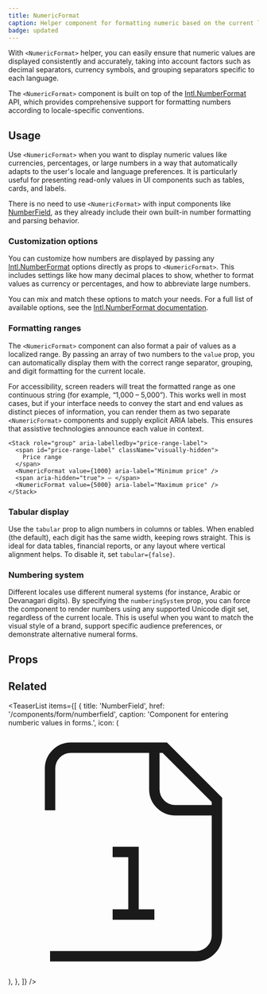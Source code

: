 ```yaml
---
title: NumericFormat
caption: Helper component for formatting numeric based on the current language and locale-specific conventions.
badge: updated
---
```


With `<NumericFormat>` helper, you can easily ensure that numeric values are displayed consistently and accurately, taking into account factors such as decimal separators, currency symbols, and grouping separators specific to each language.

The `<NumericFormat>` component is built on top of the [Intl.NumberFormat](https://developer.mozilla.org/en-US/docs/Web/JavaScript/Reference/Global_Objects/Intl/NumberFormat) API, which provides comprehensive support for formatting numbers according to locale-specific conventions.

## Usage

Use `<NumericFormat>` when you want to display numeric values like currencies, percentages, or large numbers in a way that automatically adapts to the user's locale and language preferences. It is particularly useful for presenting read-only values in UI components such as tables, cards, and labels.

There is no need to use `<NumericFormat>` with input components like [NumberField](/components/form/number-field), as they already include their own built-in number formatting and parsing behavior.

### Customization options

You can customize how numbers are displayed by passing any [Intl.NumberFormat](https://developer.mozilla.org/en-US/docs/Web/JavaScript/Reference/Global_Objects/Intl/NumberFormat) options directly as props to `<NumericFormat>`. This includes settings like how many decimal places to show, whether to format values as currency or percentages, and how to abbreviate large numbers.

You can mix and match these options to match your needs. For a full list of available options, see the [Intl.NumberFormat documentation](https://developer.mozilla.org/en-US/docs/Web/JavaScript/Reference/Global_Objects/Intl/NumberFormat).

<ComponentDemo file="./numericformat-common-format.demo.tsx" />

### Formatting ranges

The `<NumericFormat>` component can also format a pair of values as a localized range. By passing an array of two numbers to the `value` prop, you can automatically display them with the correct range separator, grouping, and digit formatting for the current locale.

<ComponentDemo file="./numericformat-range-format.demo.tsx" />

For accessibility, screen readers will treat the formatted range as one continuous string (for example, “1,000 – 5,000”). This works well in most cases, but if your interface needs to convey the start and end values as distinct pieces of information, you can render them as two separate `<NumericFormat>` components and supply explicit ARIA labels. This ensures that assistive technologies announce each value in context.

```tsx
<Stack role="group" aria-labelledby="price-range-label">
  <span id="price-range-label" className="visually-hidden">
    Price range
  </span>
  <NumericFormat value={1000} aria-label="Minimum price" />
  <span aria-hidden="true"> – </span>
  <NumericFormat value={5000} aria-label="Maximum price" />
</Stack>
```

### Tabular display

Use the `tabular` prop to align numbers in columns or tables. When enabled (the default), each digit has the same width, keeping rows straight. This is ideal for data tables, financial reports, or any layout where vertical alignment helps. To disable it, set `tabular={false}`.

<ComponentDemo file="./numericformat-tabular-format.demo.tsx" />

### Numbering system

Different locales use different numeral systems (for instance, Arabic or Devanagari digits). By specifying the `numberingSystem` prop, you can force the component to render numbers using any supported Unicode digit set, regardless of the current locale. This is useful when you want to match the visual style of a brand, support specific audience preferences, or demonstrate alternative numeral forms.

<ComponentDemo file="./numericformat-numbering-system-format.demo.tsx" />

## Props

<PropsTable component={title} />

## Related

<TeaserList
  items={[
    {
      title: 'NumberField',
      href: '/components/form/numberfield',
      caption: 'Component for entering numberic values in forms.',
      icon: (
        <svg
          xmlns="http://www.w3.org/2000/svg"
          viewBox="0 0 24 24"
          fill="none"
          stroke="currentColor"
          strokeWidth={2}
          strokeLinecap="round"
          strokeLinejoin="round"
          className="size-6"
        >
          <path d="M4 22h14a2 2 0 002-2V7l-5-5H6a2 2 0 00-2 2v4" />
          <path d="M14 2v4a2 2 0 002 2h4" />
          <rect width={4} height={6} x={2} y={12} rx={2} />
          <path d="M10 12h2v6M10 18h4" />
        </svg>
      ),
    },
  ]}
/>
